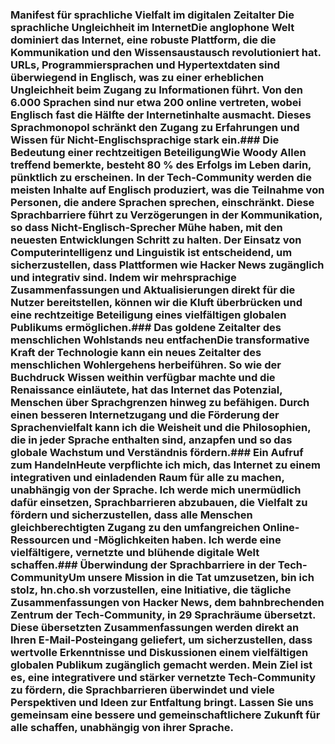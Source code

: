 
<Steps>

### Manifest für sprachliche Vielfalt im digitalen Zeitalter Die sprachliche Ungleichheit im InternetDie anglophone Welt dominiert das Internet, eine robuste Plattform, die die Kommunikation und den Wissensaustausch revolutioniert hat. URLs, Programmiersprachen und Hypertextdaten sind überwiegend in Englisch, was zu einer erheblichen Ungleichheit beim Zugang zu Informationen führt. Von den 6.000 Sprachen sind nur etwa 200 online vertreten, wobei Englisch fast die Hälfte der Internetinhalte ausmacht. Dieses Sprachmonopol schränkt den Zugang zu Erfahrungen und Wissen für Nicht-Englischsprachige stark ein.### Die Bedeutung einer rechtzeitigen BeteiligungWie Woody Allen treffend bemerkte, besteht 80 % des Erfolgs im Leben darin, pünktlich zu erscheinen. In der Tech-Community werden die meisten Inhalte auf Englisch produziert, was die Teilnahme von Personen, die andere Sprachen sprechen, einschränkt. Diese Sprachbarriere führt zu Verzögerungen in der Kommunikation, so dass Nicht-Englisch-Sprecher Mühe haben, mit den neuesten Entwicklungen Schritt zu halten. Der Einsatz von Computerintelligenz und Linguistik ist entscheidend, um sicherzustellen, dass Plattformen wie Hacker News zugänglich und integrativ sind. Indem wir mehrsprachige Zusammenfassungen und Aktualisierungen direkt für die Nutzer bereitstellen, können wir die Kluft überbrücken und eine rechtzeitige Beteiligung eines vielfältigen globalen Publikums ermöglichen.### Das goldene Zeitalter des menschlichen Wohlstands neu entfachenDie transformative Kraft der Technologie kann ein neues Zeitalter des menschlichen Wohlergehens herbeiführen. So wie der Buchdruck Wissen weithin verfügbar machte und die Renaissance einläutete, hat das Internet das Potenzial, Menschen über Sprachgrenzen hinweg zu befähigen. Durch einen besseren Internetzugang und die Förderung der Sprachenvielfalt kann ich die Weisheit und die Philosophien, die in jeder Sprache enthalten sind, anzapfen und so das globale Wachstum und Verständnis fördern.### Ein Aufruf zum HandelnHeute verpflichte ich mich, das Internet zu einem integrativen und einladenden Raum für alle zu machen, unabhängig von der Sprache. Ich werde mich unermüdlich dafür einsetzen, Sprachbarrieren abzubauen, die Vielfalt zu fördern und sicherzustellen, dass alle Menschen gleichberechtigten Zugang zu den umfangreichen Online-Ressourcen und -Möglichkeiten haben. Ich werde eine vielfältigere, vernetzte und blühende digitale Welt schaffen.### Überwindung der Sprachbarriere in der Tech-CommunityUm unsere Mission in die Tat umzusetzen, bin ich stolz, hn.cho.sh vorzustellen, eine Initiative, die tägliche Zusammenfassungen von Hacker News, dem bahnbrechenden Zentrum der Tech-Community, in 29 Sprachräume übersetzt. Diese übersetzten Zusammenfassungen werden direkt an Ihren E-Mail-Posteingang geliefert, um sicherzustellen, dass wertvolle Erkenntnisse und Diskussionen einem vielfältigen globalen Publikum zugänglich gemacht werden. Mein Ziel ist es, eine integrativere und stärker vernetzte Tech-Community zu fördern, die Sprachbarrieren überwindet und viele Perspektiven und Ideen zur Entfaltung bringt. Lassen Sie uns gemeinsam eine bessere und gemeinschaftlichere Zukunft für alle schaffen, unabhängig von ihrer Sprache.</Steps>
